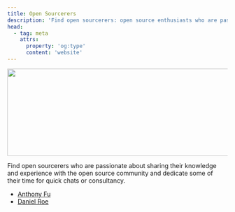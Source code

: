 ```yaml
---
title: Open Sourcerers
description: 'Find open sourcerers: open source enthusiasts who are passionate about sharing their knowledge and experience with the open source community.'
head:
  - tag: meta
    attrs:
      property: 'og:type'
      content: 'website'
---
```



<Image src={banner} alt="" width="720" height="200" />

Find open sourcerers who are passionate about sharing their knowledge and experience with the open source community and dedicate some of their time for quick chats or consultancy.

- [Anthony Fu](https://antfu.me/chat)
- [Daniel Roe](https://roe.dev/blog/open-invitation)
